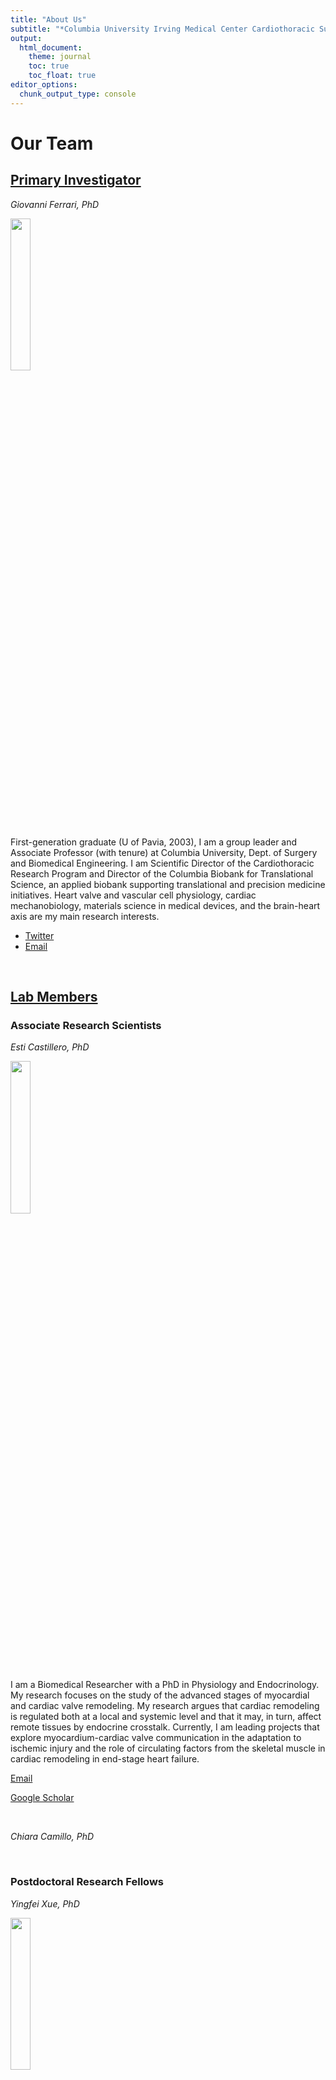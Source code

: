 ```yaml
---
title: "About Us"
subtitle: "*Columbia University Irving Medical Center Cardiothoracic Surgery Research Program*"
output: 
  html_document:
    theme: journal
    toc: true
    toc_float: true
editor_options: 
  chunk_output_type: console
---
```


# Our Team

## <u>Primary Investigator</u>

 *Giovanni Ferrari, PhD*


![](images/ferrari.jpg){width=25%}

First-generation graduate (U of Pavia, 2003), I am a group leader and Associate Professor (with tenure) at Columbia University, Dept. of Surgery and Biomedical Engineering. I am Scientific Director of the Cardiothoracic Research Program and Director of the Columbia Biobank for Translational Science, an applied biobank supporting translational and precision medicine initiatives. Heart valve and vascular cell physiology, cardiac mechanobiology, materials science in medical devices, and the brain-heart axis are my main research interests.

</right>

* [Twitter](https://twitter.com/ferrag02)
* [Email](mailto:<gf2375@cumc.columbia.edu>)


\
	
## <u> Lab Members </u>

### Associate Research Scientists

*Esti Castillero, PhD*

![](images/esti.png){width=25%}

I am a Biomedical Researcher with a PhD in Physiology and Endocrinology. My research focuses on the study of the advanced stages of myocardial and cardiac valve remodeling. My research argues that cardiac remodeling is regulated both at a local and systemic level and that it may, in turn, affect remote tissues by endocrine crosstalk. Currently, I am leading projects that explore myocardium-cardiac valve communication in the adaptation to ischemic injury and the role of circulating factors from the skeletal muscle in cardiac remodeling in end-stage heart failure. 

[Email](mailto:<ec2929@cumc.columbia.edu>)\

[Google Scholar](https://scholar.google.com/citations?hl=en&user=02qHMNkAAAAJ)\

\

*Chiara Camillo, PhD*

\

### Postdoctoral Research Fellows	

 *Yingfei Xue, PhD*\
 
![](images/xue.JPG){width=25%}

Dr. Yingfei Xue is currently a postdoctoral research scientist in Dr. Giovanni Ferrari lab at Columbia University. He obtained his PhD degree from [University of Pittsburgh School of Pharmacy](http://www.pharmacy.pitt.edu/research/research_index.php). His research interest is centered around cardiovascular implants including bioprosthetic valves, conduits, and patches. His research goal is to understand the mechanisms of cardiovascular implant failure and improve implant durability. He has 20 publications and served as editorial board member and reviewer for multiple journals in the fields of biomedical engineering.

[Email](mailto:<yx2529@cumc.columbia.edu>)\

 

*Antonio Frasca, PhD*

\

### Surgical Residents			

*Alexey Abramov, MD*

![](images/abramov.jpg){width=25%}

Dr. Alexey Abramov is a General Surgery resident in the [New York Presbyterian-Columbia](https://columbiasurgery.org/general-surgery-residency) program with an interest in cardiothoracic surgery fellowship and biomedical engineering.  He graduated from [Emory University](http://college.emory.edu/main/index.html) (Atlanta, GA) and received his medical degree from [New York Medical College](https://www.nymc.edu/school-of-medicine-som/) (Valhalla, NY). Currently, Alexey is a post-doctoral research fellow in Dr. Ferrari's lab studying the underlying mechanisms of structural degeneration of bioprosthetic heart valves with next-generation proteomics. He is also pursuing a Master's degree in the Department of Biostatistics in the Mailmans School of Public Health in the [Clinical Research Methods](https://www.publichealth.columbia.edu/academics/degrees/master-science/clinical-research-methods) track. In his free time, he enjoys the outdoors, hiking, skiing, and riding his road bike.

[Email](mailto:<aa3832@cumc.columbia.edu>)
 
*Dov Levine, MD*

*Clinton Erwin, MD*

![](images/clint.jpg){width=25%}

Clinton is a resident in  Integrated Cardiothoracic surgery at New York Presbyterian-Columbia. He obtained his MD from University of Alabama, Birmingham, where he developed an interest in cardiac surgery. /
Now having completed 3 years of residency, he is currently studying the mechanisms of cardiovascular damage related to COVID-19, along with several clinical projects in adult cardiac surgery.   

[Email](mailto:<we2153@cumc.columbia.edu>)

*Michael Simpson, MD*

\

### Biobank			

 *Vivian Moreno*

![](images/viv.jpg){width=25%}

Vivian Moreno is the Clinical Research Coordinator for the Ferrari Lab. She completed her Bachelor’s of Science in Biomedical Science at the University of Kent in Canterbury, England. Her research background includes cancer research at Yale University and novel antimicrobial peptides at NovaBiotics, Ltd. Her favorite pastimes include playing the piano, volunteering, and working out at AARMY.

[Email](mailto:<vmm2142@cumc.columbia.edu>)

\

### Lab Manager

 *Mangesh Kurade*

\

### Medical Students

 *Nicolo Vitale (U of Milan)*
 
 ![](images/niko.jpg){width=25%}
 
 *Eduardo (U of Bologna)*
 
 *Ervin (Morehouse School of Medicine)*

\

### Biomedical Engineering Students		

*Mar Martinez Mas (Columbia University)*\

![](images/mas.jpg){width=25%}

Mar Martinez Mas is a Master’s student in [Biomedical Engineering at Columbia University](https://www.bme.columbia.edu). She is from Barcelona, Spain, and completed her undergraduate degree at [Universitat Pompeu Fabra](https://www.upf.edu/es/) (Barcelona, Spain) where she worked in the field of biomedical electronics. Afterward, she completed the last year and a half of her degree at the [Politecnico di Milano](https://www.polimi.it) (Milan, Italy), where she mainly studied the field of biomechanics. Her main interest lies in prosthetic heart valves and life support systems. She joined the Ferrari Lab in 2021.

[Email](mailto:<mm5944@columbia.edu>)


\

### Chief Vision Officer 

*Churro*


![](images/churro.jpg){width=25%}

2 years old Irish-Doodle. Strong interest in any type of food.
Life's not ruff when I am around. Woof

### Alumni

Residents

Postdocs


\


## <u> Collaborators </u>

![](images/levy.jpg){width=25%}

### Robert J. Levy, MD
Levy is the director of Cardiology Research, and also serves as program director of the Cardiology National Heart, Lung, and Blood Institute (NHLBI) Research Training Grant. 

His research interests are the pathophysiology of biomaterials used in medicine, basic mechanisms and novel therapies for heart valve disease, arterial angioplasty, local drug delivery, and nanomedicine. He also has experience over three decades in medical device development.

*R01HL131872*

\

### David Kalfa, MD, PhD\

![](images/kalfa.jpg){width=25%}

Florence Irving Assistant Professor of Surgery\
Section of Pediatric & Congenital Cardiac Surgery\
Director, Pediatric Heart Valve Center\
Surgical Director, Initiative for Pediatric Cardiac Innovation\
Columbia University College of Physicians and Surgeons\
New York-Presbyterian Morgan Stanley Children's Hospital\

#### Expandable Polymeric-valved Conduit to Repair Congenital Heart Disease

The proposed research is relevant to public health because a biostable polymeric valved conduit that can be implanted surgically to reconstruct the right ventricular outflow tract in neonates and infants and then expanded by successive transcatheter procedures to reach the adult size, would revolutionize how we treat children with heart valve diseases. Such a new generation of valved conduit would decrease the number of open-heart surgeries and reoperations, decrease the mortality, complications and healthcare costs related to these procedures and increase the life expectancy and quality of life of these patients.

*R01HL155381*

\


### Micheal S Sacks PhD

![](images/sacks.jpg){width=25%}

The bicuspid aortic valve (BAV) is the most common cardiac congenital anomaly. Due to the widespread availability and routine use of screening echocardiography, development of clinical methods for the identification of asymptomatic young patients with BAV is now realistic. We thus plan to develop sensitive, clinically derivable functional indices that will yield clinically relevant patient- specific strategies for identifying BAV patients at high risk.

*R01HL142504*

### Walter 

\

### Lara Garibeh PhD


